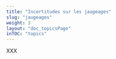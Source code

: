---
title: "Incertitudes sur les jaugeages"
slug: "jaugeages"
weight: 3
layout: "doc_topicsPage"
inTOC: "topics"
---

XXX
